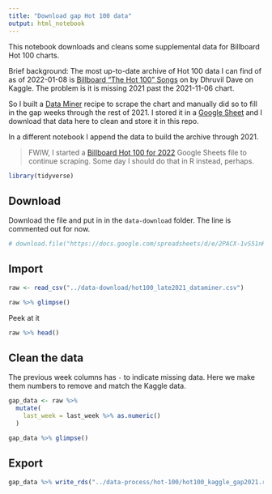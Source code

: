 ```yaml
---
title: "Download gap Hot 100 data"
output: html_notebook
---
```


This notebook downloads and cleans some supplemental data for Billboard Hot 100 charts.

Brief background: The most up-to-date archive of Hot 100 data I can find of as of 2022-01-08 is [Billboard "The Hot 100" Songs](https://www.kaggle.com/dhruvildave/billboard-the-hot-100-songs) on by Dhruvil Dave on Kaggle. The problem is it is missing 2021 past the 2021-11-06 chart.

So I built a [Data Miner](https://dataminer.io/) recipe to scrape the chart and manually did so to fill in the gap weeks through the rest of 2021. I stored it in a [Google Sheet](https://docs.google.com/spreadsheets/d/1in--HfDYfijzQha8PSP4ItaKND9_rzx8pFPVHaZi-hE/edit#gid=0) and I download that data here to clean and store it in this repo.

In a different notebook I append the data to build the archive through 2021.

> FWIW, I started a [Billboard Hot 100 for 2022](https://docs.google.com/spreadsheets/d/14BoDB4sF7ztE3G0TAru0JaAqu5Zgc6e_qzFPzgP7RUc/edit?usp=sharing) Google Sheets file to continue scraping. Some day I should do that in R instead, perhaps.


```r
library(tidyverse)
```

## Download

Download the file and put in in the `data-download` folder. The line is commented out for now.

```r
# download.file("https://docs.google.com/spreadsheets/d/e/2PACX-1vS51nRQBDdnfTEDznKm-1Vfo7MGdWNXblPuG1yPtjwcuxdf_JoM2v1P5vh67rdfvDHW_o1tckafU3Rb/pub?gid=0&single=true&output=csv", "../data-download/hot100_late2021_dataminer.csv")
```

## Import

```r
raw <- read_csv("../data-download/hot100_late2021_dataminer.csv")

raw %>% glimpse()
```

Peek at it

```r
raw %>% head()
```

## Clean the data

The previous week columns has `-` to indicate missing data. Here we make them numbers to remove and match the Kaggle data.

```r
gap_data <- raw %>% 
  mutate(
    last_week = last_week %>% as.numeric()
  )

gap_data %>% glimpse()
```

## Export

```r
gap_data %>% write_rds("../data-process/hot-100/hot100_kaggle_gap2021.rds")
```


